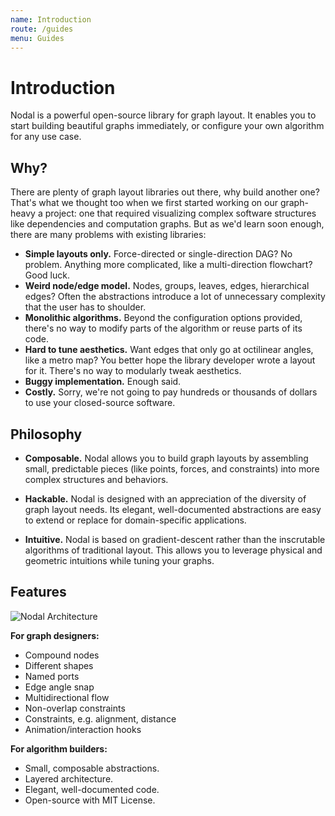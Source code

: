 ```yaml
---
name: Introduction
route: /guides
menu: Guides
---
```


# Introduction

Nodal is a powerful open-source library for graph layout. It enables you to start building beautiful graphs immediately, or configure your own algorithm for any use case.

## Why?

There are plenty of graph layout libraries out there, why build another one? That's what we thought too when we first started working on our graph-heavy a project: one that required visualizing complex software structures like dependencies and computation graphs. But as we'd learn soon enough, there are many problems with existing libraries:

- **Simple layouts only.** Force-directed or single-direction DAG? No problem. Anything more complicated, like a multi-direction flowchart? Good luck.
- **Weird node/edge model.** Nodes, groups, leaves, edges, hierarchical edges? Often the abstractions introduce a lot of unnecessary complexity that the user has to shoulder.
- **Monolithic algorithms.** Beyond the configuration options provided, there's no way to modify parts of the algorithm or reuse parts of its code. 
- **Hard to tune aesthetics.** Want edges that only go at octilinear angles, like a metro map? You better hope the library developer wrote a layout for it. There's no way to modularly tweak aesthetics.
- **Buggy implementation.** Enough said.
- **Costly.** Sorry, we're not going to pay hundreds or thousands of dollars to use your closed-source software.

## Philosophy

- **Composable.**
Nodal allows you to build graph layouts by assembling small, predictable pieces (like points, forces, and constraints) into more complex structures and behaviors.

- **Hackable.**
Nodal is designed with an appreciation of the diversity of graph layout needs. Its elegant, well-documented abstractions are easy to extend or replace for domain-specific applications.

- **Intuitive.**
Nodal is based on gradient-descent rather than the inscrutable algorithms of traditional layout. This allows you to leverage physical and geometric intuitions while tuning your graphs.

## Features

![Nodal Architecture](../../assets/img/nodal-features.png)

**For graph designers:**
- Compound nodes
- Different shapes
- Named ports
- Edge angle snap
- Multidirectional flow
- Non-overlap constraints
- Constraints, e.g. alignment, distance
- Animation/interaction hooks

**For algorithm builders:**
- Small, composable abstractions.
- Layered architecture.
- Elegant, well-documented code.
- Open-source with MIT License.

